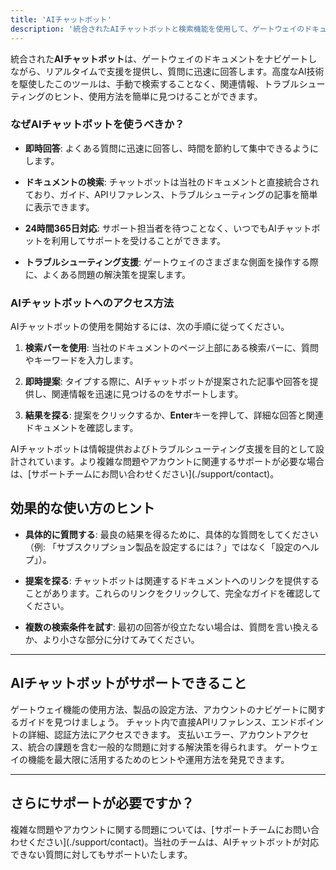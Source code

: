 ```yaml
---
title: 'AIチャットボット'
description: '統合されたAIチャットボットと検索機能を使用して、ゲートウェイのドキュメントやトラブルシューティングに関するリアルタイムの支援を受ける方法を学びましょう。'
---
```


統合された**AIチャットボット**は、ゲートウェイのドキュメントをナビゲートしながら、リアルタイムで支援を提供し、質問に迅速に回答します。高度なAI技術を駆使したこのツールは、手動で検索することなく、関連情報、トラブルシューティングのヒント、使用方法を簡単に見つけることができます。

### **なぜAIチャットボットを使うべきか？**

* **即時回答**: よくある質問に迅速に回答し、時間を節約して集中できるようにします。

* **ドキュメントの検索**: チャットボットは当社のドキュメントと直接統合されており、ガイド、APIリファレンス、トラブルシューティングの記事を簡単に表示できます。

* **24時間365日対応**: サポート担当者を待つことなく、いつでもAIチャットボットを利用してサポートを受けることができます。

* **トラブルシューティング支援**: ゲートウェイのさまざまな側面を操作する際に、よくある問題の解決策を提案します。

### **AIチャットボットへのアクセス方法**

AIチャットボットの使用を開始するには、次の手順に従ってください。

1. **検索バーを使用**: 当社のドキュメントのページ上部にある検索バーに、質問やキーワードを入力します。

2. **即時提案**: タイプする際に、AIチャットボットが提案された記事や回答を提供し、関連情報を迅速に見つけるのをサポートします。

3. **結果を探る**: 提案をクリックするか、**Enter**キーを押して、詳細な回答と関連ドキュメントを確認します。

<Note>
  AIチャットボットは情報提供およびトラブルシューティング支援を目的として設計されています。より複雑な問題やアカウントに関連するサポートが必要な場合は、[サポートチームにお問い合わせください](./support/contact)。
</Note>

## **効果的な使い方のヒント**

* **具体的に質問する**: 最良の結果を得るために、具体的な質問をしてください（例: 「サブスクリプション製品を設定するには？」ではなく「設定のヘルプ」）。

* **提案を探る**: チャットボットは関連するドキュメントへのリンクを提供することがあります。これらのリンクをクリックして、完全なガイドを確認してください。

* **複数の検索条件を試す**: 最初の回答が役立たない場合は、質問を言い換えるか、より小さな部分に分けてみてください。

***

## **AIチャットボットがサポートできること**

<CardGroup>
  <Card title="ガイドとチュートリアル" icon="book">
    ゲートウェイ機能の使用方法、製品の設定方法、アカウントのナビゲートに関するガイドを見つけましょう。
  </Card>

  <Card title="APIドキュメント" icon="code">
    チャット内で直接APIリファレンス、エンドポイントの詳細、認証方法にアクセスできます。
  </Card>

  <Card title="トラブルシューティング" icon="wrench">
    支払いエラー、アカウントアクセス、統合の課題を含む一般的な問題に対する解決策を得られます。
  </Card>

  <Card title="効果的な活用方法" icon="lightbulb">
    ゲートウェイの機能を最大限に活用するためのヒントや運用方法を発見できます。
  </Card>
</CardGroup>

***

## **さらにサポートが必要ですか？**

<Card title="サポートに問い合わせる" icon="life-ring" href="/support/contact">
  複雑な問題やアカウントに関する問題については、[サポートチームにお問い合わせください](./support/contact)。当社のチームは、AIチャットボットが対応できない質問に対してもサポートいたします。
</Card>
